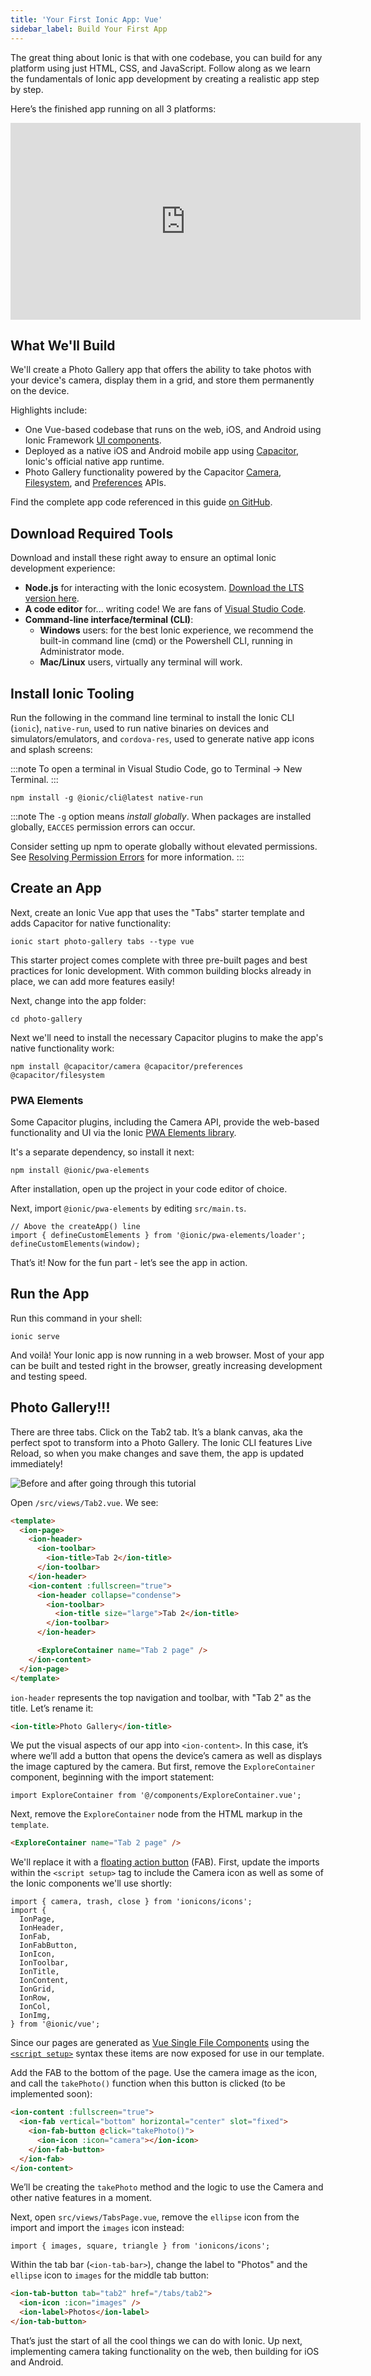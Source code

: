 ```yaml
---
title: 'Your First Ionic App: Vue'
sidebar_label: Build Your First App
---
```


<head>
  <title>Vue Step-by-Step Tutorial: Run Your First Ionic App with Vue</title>
  <meta
    name="description"
    content="This Vue tutorial, teaches the fundamentals of Ionic app development by creating a realistic app step-by-step. Learn to run your first Ionic app with Vue."
  />
</head>

The great thing about Ionic is that with one codebase, you can build for any platform using just HTML, CSS, and JavaScript. Follow along as we learn the fundamentals of Ionic app development by creating a realistic app step by step.

Here’s the finished app running on all 3 platforms:

<iframe
  width="560"
  height="315"
  src="https://www.youtube.com/embed/0ASQ13Y1Rk4"
  frameBorder="0"
  allow="accelerometer; autoplay; encrypted-media; gyroscope; picture-in-picture"
  allowFullScreen
></iframe>

## What We'll Build

We'll create a Photo Gallery app that offers the ability to take photos with your device's camera, display them in a grid, and store them permanently on the device.

Highlights include:

- One Vue-based codebase that runs on the web, iOS, and Android using Ionic Framework [UI components](https://ionicframework.com/docs/components).
- Deployed as a native iOS and Android mobile app using [Capacitor](https://capacitorjs.com), Ionic's official native app runtime.
- Photo Gallery functionality powered by the Capacitor [Camera](https://capacitorjs.com/docs/apis/camera), [Filesystem](https://capacitorjs.com/docs/apis/filesystem), and [Preferences](https://capacitorjs.com/docs/apis/preferences) APIs.

Find the complete app code referenced in this guide [on GitHub](https://github.com/ionic-team/photo-gallery-capacitor-vue).

## Download Required Tools

Download and install these right away to ensure an optimal Ionic development experience:

- **Node.js** for interacting with the Ionic ecosystem. [Download the LTS version here](https://nodejs.org/en/).
- **A code editor** for... writing code! We are fans of [Visual Studio Code](https://code.visualstudio.com/).
- **Command-line interface/terminal (CLI)**:
  - **Windows** users: for the best Ionic experience, we recommend the built-in command line (cmd) or the Powershell
    CLI, running in Administrator mode.
  - **Mac/Linux** users, virtually any terminal will work.

## Install Ionic Tooling

Run the following in the command line terminal to install the Ionic CLI (`ionic`), `native-run`, used to run native binaries on devices and simulators/emulators, and `cordova-res`, used to generate native app icons and splash screens:

:::note
To open a terminal in Visual Studio Code, go to Terminal -> New Terminal.
:::

```shell
npm install -g @ionic/cli@latest native-run
```

:::note
The `-g` option means _install globally_. When packages are installed globally, `EACCES` permission errors can occur.

Consider setting up npm to operate globally without elevated permissions. See [Resolving Permission Errors](../developing/tips.mdx#resolving-permission-errors) for more information.
:::

## Create an App

Next, create an Ionic Vue app that uses the "Tabs" starter template and adds Capacitor for native functionality:

```shell
ionic start photo-gallery tabs --type vue
```

This starter project comes complete with three pre-built pages and best practices for Ionic development. With common building blocks already in place, we can add more features easily!

Next, change into the app folder:

```shell
cd photo-gallery
```

Next we'll need to install the necessary Capacitor plugins to make the app's native functionality work:

```shell
npm install @capacitor/camera @capacitor/preferences @capacitor/filesystem
```

### PWA Elements

Some Capacitor plugins, including the Camera API, provide the web-based functionality and UI via the Ionic [PWA Elements library](https://github.com/ionic-team/pwa-elements).

It's a separate dependency, so install it next:

```shell
npm install @ionic/pwa-elements
```

After installation, open up the project in your code editor of choice.

Next, import `@ionic/pwa-elements` by editing `src/main.ts`.

```tsx
// Above the createApp() line
import { defineCustomElements } from '@ionic/pwa-elements/loader';
defineCustomElements(window);
```

That’s it! Now for the fun part - let’s see the app in action.

## Run the App

Run this command in your shell:

```shell
ionic serve
```

And voilà! Your Ionic app is now running in a web browser. Most of your app can be built and tested right in the browser, greatly increasing development and testing speed.

## Photo Gallery!!!

There are three tabs. Click on the Tab2 tab. It’s a blank canvas, aka the perfect spot to transform into a Photo Gallery. The Ionic CLI features Live Reload, so when you make changes and save them, the app is updated immediately!

![Before and after going through this tutorial](/img/guides/vue/first-app/live-reload.gif)

Open `/src/views/Tab2.vue`. We see:

```html
<template>
  <ion-page>
    <ion-header>
      <ion-toolbar>
        <ion-title>Tab 2</ion-title>
      </ion-toolbar>
    </ion-header>
    <ion-content :fullscreen="true">
      <ion-header collapse="condense">
        <ion-toolbar>
          <ion-title size="large">Tab 2</ion-title>
        </ion-toolbar>
      </ion-header>

      <ExploreContainer name="Tab 2 page" />
    </ion-content>
  </ion-page>
</template>
```

`ion-header` represents the top navigation and toolbar, with "Tab 2" as the title. Let’s rename it:

```html
<ion-title>Photo Gallery</ion-title>
```

We put the visual aspects of our app into `<ion-content>`. In this case, it’s where we’ll add a button that opens the device’s camera as well as displays the image captured by the camera. But first, remove the `ExploreContainer` component, beginning with the import statement:

```tsx
import ExploreContainer from '@/components/ExploreContainer.vue';
```

Next, remove the `ExploreContainer` node from the HTML markup in the `template`.

```html
<ExploreContainer name="Tab 2 page" />
```

We'll replace it with a [floating action button](https://ionicframework.com/docs/api/fab) (FAB). First, update the imports within the `<script setup>` tag to include the Camera icon as well as some of the Ionic components we'll use shortly:

```tsx
import { camera, trash, close } from 'ionicons/icons';
import {
  IonPage,
  IonHeader,
  IonFab,
  IonFabButton,
  IonIcon,
  IonToolbar,
  IonTitle,
  IonContent,
  IonGrid,
  IonRow,
  IonCol,
  IonImg,
} from '@ionic/vue';
```

Since our pages are generated as [Vue Single File Components](https://vuejs.org/api/sfc-spec.html) using the [`<script setup>`](https://vuejs.org/api/sfc-script-setup.html#script-setup) syntax these items are now exposed for use in our template.

Add the FAB to the bottom of the page. Use the camera image as the icon, and call the `takePhoto()` function when this button is clicked (to be implemented soon):

```html
<ion-content :fullscreen="true">
  <ion-fab vertical="bottom" horizontal="center" slot="fixed">
    <ion-fab-button @click="takePhoto()">
      <ion-icon :icon="camera"></ion-icon>
    </ion-fab-button>
  </ion-fab>
</ion-content>
```

We’ll be creating the `takePhoto` method and the logic to use the Camera and other native features in a moment.

Next, open `src/views/TabsPage.vue`, remove the `ellipse` icon from the import and import the `images` icon instead:

```tsx
import { images, square, triangle } from 'ionicons/icons';
```

Within the tab bar (`<ion-tab-bar>`), change the label to "Photos" and the `ellipse` icon to `images` for the middle tab button:

```html
<ion-tab-button tab="tab2" href="/tabs/tab2">
  <ion-icon :icon="images" />
  <ion-label>Photos</ion-label>
</ion-tab-button>
```

That’s just the start of all the cool things we can do with Ionic. Up next, implementing camera taking functionality on the web, then building for iOS and Android.
